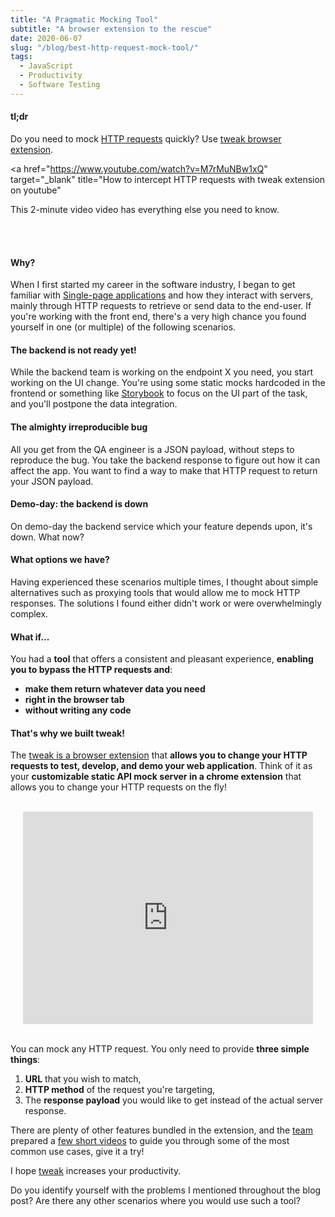 ```yaml
---
title: "A Pragmatic Mocking Tool"
subtitle: "A browser extension to the rescue"
date: 2020-06-07
slug: "/blog/best-http-request-mock-tool/"
tags:
  - JavaScript
  - Productivity
  - Software Testing
---
```



<ScrollToTopButton />

#### tl;dr

Do you need to mock <a href="https://developer.mozilla.org/en-US/docs/Web/HTTP" target="_blank" title="HTTP | MDN">HTTP requests</a> quickly? Use <a href="https://tweak-extension.com" target="_blank" title="tweak browser extension mock API simulator">tweak browser extension</a>.

<a
  href="https://www.youtube.com/watch?v=M7rMuNBw1xQ"
  target="_blank"
  title="How to intercept HTTP requests with tweak extension on youtube"
>
  This 2-minute video
</a> video has everything else you need to know.

<br />
<br />

#### Why?

When I first started my career in the software industry, I began to get familiar with <a href="https://en.wikipedia.org/wiki/Single-page_application" target="_blank" title="Single-page application - Wikipedia">Single-page applications</a> and how
they interact with servers, mainly through HTTP requests to retrieve or send data to the
end-user. If you're working with the front end, there's a very high
chance you found yourself in one (or multiple) of the following scenarios.

#### The backend is not ready yet!

While the backend team is working on the endpoint X you need, you start working
on the UI change. You're using some static mocks hardcoded in the frontend or
something like <a href="https://storybook.js.org/" target="_blank" title="Storybook: UI component explorer for frontend developers">Storybook</a> to focus on the UI part of the task, and you'll
postpone the data integration.

#### The almighty irreproducible bug

All you get from the QA engineer is a JSON payload, without steps to reproduce the bug.
You take the backend response to figure out how it can affect the app. You want
to find a way to make that HTTP request to return your JSON payload.

#### Demo-day: the backend is down

On demo-day the backend service which your feature depends upon, it's down. What now?

#### What options we have?

Having experienced these scenarios multiple times, I thought about simple
alternatives such as proxying tools that would allow me to mock
HTTP responses. The solutions I found either didn't work or were overwhelmingly complex.

#### What if...

You had a **tool** that offers a consistent and pleasant experience, **enabling you to bypass the HTTP requests and**:

- **make them return whatever data you need**
- **right in the browser tab**
- **without writing any code**

#### That's why we built tweak!

The <a href="https://chrome.google.com/webstore/detail/tweak/feahianecghpnipmhphmfgmpdodhcapi" target="_blank" title="tweak mock HTTP requests on chrome store">tweak is a browser extension</a> that
**allows you to change your HTTP requests to test, develop, and demo your web application**. Think
of it as your **customizable static API mock server in a chrome extension** that allows
you to change your HTTP requests on the fly!

<br />

<div style="display:flex;align-items:center;justify-content:center;height: 340px;width: 100%;">
  <iframe
    src="https://www.youtube.com/embed/M7rMuNBw1xQ"
    style="min-height: 340px; width: 100%; margin: 4%; max-width: 720px; border: 0;"
    allowfullscreen
  ></iframe>
</div>

<br />

You can mock any HTTP request. You only need to provide **three simple things**:

1. **URL** that you wish to match,
2. **HTTP method** of the request you're targeting,
3. The **response payload** you would like to get instead of the actual server response.

There are plenty of other features bundled in the extension, and
the <a href="https://tweak-extension.com" target="_blank" title="tweak browser extension team">team</a> prepared
a <a href="https://www.youtube.com/channel/UCRCdRZzz6TTsNx67m9JFVxg" target="_blank" title="tweak youtube channel">few short videos</a> to guide you through some
of the most common use cases, give it a try!

I hope <a href="https://chrome.google.com/webstore/detail/tweak/feahianecghpnipmhphmfgmpdodhcapi" target="_blank" title="tweak mock HTTP requests on chrome store">tweak</a> increases your productivity.

Do you identify yourself with the problems I mentioned
throughout the blog post? Are there any other scenarios
where you would use such a tool?
